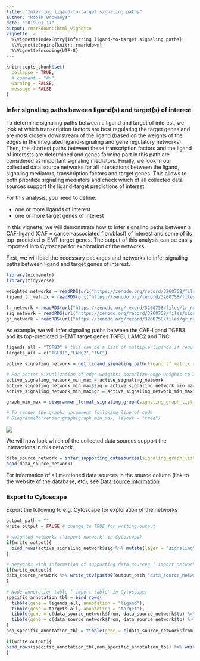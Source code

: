 ```yaml
---
title: "Inferring ligand-to-target signaling paths"
author: "Robin Browaeys"
date: "2019-01-17"
output: rmarkdown::html_vignette
vignette: >
  %\VignetteIndexEntry{Inferring ligand-to-target signaling paths}
  %\VignetteEngine{knitr::rmarkdown}
  %\VignetteEncoding{UTF-8}
---
```


<!-- github markdown built using 
rmarkdown::render("vignettes/ligand_target_signaling_path.Rmd", output_format = "github_document")
-->

```r
knitr::opts_chunk$set(
  collapse = TRUE,
  # comment = "#>",
  warning = FALSE,
  message = FALSE
)
```

### Infer signaling paths beween ligand(s) and target(s) of interest

To determine signaling paths between a ligand and target of interest, we look at which transcription factors are best regulating the target genes and are most closely downstream of the ligand (based on the weights of the edges in the integrated ligand-signaling and gene regulatory networks). Then, the shortest paths between these transcription factors and the ligand of interests are determined and genes forming part in this path are considered as important signaling mediators. Finally, we look in our collected data source networks for all interactions between the ligand, signaling mediators, transcription factors and target genes. This allows to both prioritize signaling mediators and check which of all collected data sources support the ligand-target predictions of interest.

For this analysis, you need to define: 

* one or more ligands of interest
* one or more target genes of interest

In this vignette, we will demonstrate how to infer signaling paths between a CAF-ligand (CAF = cancer-associated fibroblast) of interest and some of its top-predicted p-EMT target genes. The output of this analysis can be easily imported into Cytoscape for exploration of the networks.



First, we will load the necessary packages and networks to infer signaling paths between ligand and target genes of interest.

```r
library(nichenetr)
library(tidyverse)

weighted_networks = readRDS(url("https://zenodo.org/record/3260758/files/weighted_networks.rds"))
ligand_tf_matrix = readRDS(url("https://zenodo.org/record/3260758/files/ligand_tf_matrix.rds"))

lr_network = readRDS(url("https://zenodo.org/record/3260758/files/lr_network.rds"))
sig_network = readRDS(url("https://zenodo.org/record/3260758/files/signaling_network.rds"))
gr_network = readRDS(url("https://zenodo.org/record/3260758/files/gr_network.rds"))

```

As example, we will infer signaling paths between the CAF-ligand TGFB3 and its top-predicted p-EMT target genes TGFBI, LAMC2 and TNC.

```r
ligands_all = "TGFB3" # this can be a list of multiple ligands if required
targets_all = c("TGFBI","LAMC2","TNC")

active_signaling_network = get_ligand_signaling_path(ligand_tf_matrix = ligand_tf_matrix, ligands_all = ligands_all, targets_all = targets_all, weighted_networks = weighted_networks)

# For better visualization of edge weigths: normalize edge weights to make them comparable between signaling and gene regulatory interactions
active_signaling_network_min_max = active_signaling_network
active_signaling_network_min_max$sig = active_signaling_network_min_max$sig %>% mutate(weight = ((weight-min(weight))/(max(weight)-min(weight))) + 0.75)
active_signaling_network_min_max$gr = active_signaling_network_min_max$gr %>% mutate(weight = ((weight-min(weight))/(max(weight)-min(weight))) + 0.75)

graph_min_max = diagrammer_format_signaling_graph(signaling_graph_list = active_signaling_network_min_max, ligands_all = ligands_all, targets_all = targets_all, sig_color = "indianred", gr_color = "steelblue")

# To render the graph: uncomment following line of code
# DiagrammeR::render_graph(graph_min_max, layout = "tree")

```

![](tgfb3_targets_signaling_path.png)


We will now look which of the collected data sources support the interactions in this network.

```r
data_source_network = infer_supporting_datasources(signaling_graph_list = active_signaling_network,lr_network = lr_network, sig_network = sig_network, gr_network = gr_network)
head(data_source_network) 
```

For information of all mentioned data sources in the source column (link to the website of the database, etc), see [Data source information](data_sources.xlsx)

### Export to Cytoscape

Export the following to e.g. Cytoscape for exploration of the networks

```r
output_path = ""
write_output = FALSE # change to TRUE for writing output

# weighted networks ('import network' in Cytoscape)
if(write_output){
  bind_rows(active_signaling_network$sig %>% mutate(layer = "signaling"), active_signaling_network$gr %>% mutate(layer = "regulatory")) %>% write_tsv(paste0(output_path,"weighted_signaling_network.txt")) 
}

# networks with information of supporting data sources ('import network' in Cytoscape)
if(write_output){
data_source_network %>% write_tsv(paste0(output_path,"data_source_network.txt"))
}

# Node annotation table ('import table' in Cytoscape)
specific_annotation_tbl = bind_rows(
  tibble(gene = ligands_all, annotation = "ligand"),
  tibble(gene = targets_all, annotation = "target"),
  tibble(gene = c(data_source_network$from, data_source_network$to) %>% unique() %>% setdiff(c(targets_all,ligands_all)) %>% intersect(lr_network$to %>% unique()), annotation = "receptor"),
  tibble(gene = c(data_source_network$from, data_source_network$to) %>% unique() %>% setdiff(c(targets_all,ligands_all)) %>% intersect(gr_network$from %>% unique()) %>% setdiff(c(data_source_network$from, data_source_network$to) %>% unique() %>% intersect(lr_network$to %>% unique())),annotation = "transcriptional regulator")
)
non_specific_annotation_tbl = tibble(gene = c(data_source_network$from, data_source_network$to) %>% unique() %>% setdiff(specific_annotation_tbl$gene), annotation = "signaling mediator")

if(write_output){
bind_rows(specific_annotation_tbl,non_specific_annotation_tbl) %>% write_tsv(paste0(output_path,"annotation_table.txt"))
}
```

